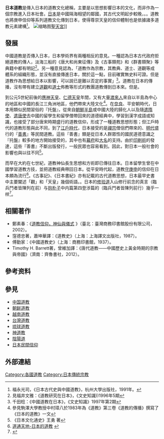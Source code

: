 '''日本道教'''是傳入日本的道教文化總稱，主要是以思想影響日本的文化，而非作為一個宗教進入日本社會。[[日本|日本]]是中國隔海相望的鄰國，其古代文明起步較晚，{{Fact|但由於受到以中國為代表的大陸文化的影響，發展速度很快|time=2017-02-19T08:00:16+00:00}}。{{Fact|在古代中日交往和文化交流中，道教亦曾起過重要作用|time=2017-02-19T08:00:16+00:00}}。道教也將庚申信仰等系列道教文化傳到日本，使得尊崇天皇的信仰體制也是依據諸多道教元素建構<ref>福永光司，《日本古代史與中國道教》，杭州大學出版社，1991年。</ref>。
[[File:Sakado_Xientengong_Honden_1.JPG|缩略图]][[聖天宮|聖天宮]]]]

==發展==
中國道教是否傳入日本，日本學術界有兩種相反的意見。一種認為日本古代政府拒絕道教的傳人，淡海三船的《唐大和尚東征傳》及《古事類苑》和《群書類聚》等典籍中都有明記<ref>見福井文雅：《道教研究在日本》，《文史知識))1996年5期</ref>。另一種意見認為，「道教作為宗教，其教典、道士、道觀等成體系的組織形態，並沒有直接傳進日本，關於這一點，目前確實無史料可證。但是道教作為思想給日本以影響，可以說已是難以否定的事實」<ref>千田稔：《中國道教在日本》，《文史知識》1997年第2期</ref>。道教在日本的傳播，沒有帶有建立[[道觀|道觀]]和[[道士|道士]]佈教等形式的教團道教傳到日本來。但是{{Fact|早在公元前2世紀前後，道家思想藉由[[漢字|漢字]]從[[漢字文化圈|漢字文化圈]]的朝鮮半島傳播到了日本|time=2017-02-19T08:00:16+00:00}}。

到公元5世紀前後的[[應神天皇|應神天皇]]、[[仁德天皇|仁德天皇]]年間，又有大量[[渡來人|渡來人]]來自以半島為中心的地區和中國的長江三角洲地區，他們帶來大陸文化<ref>參見駒澤大學教授中村璋八於1983年為《道教》第三卷《道教的傳播》撰寫了《日本的道教》一文</ref>。在[[奈良县|奈良]]、平安朝時代，日本用類似民間習俗的『托盤』，從來自[[朝鮮半島|朝鮮半島]]或中國大陸的歸化人以及隨[[遣隋使|遣隋使]]、[[遣唐使|遣唐使]]去中國的留學生和留學僧帶回來的道德經典中，學習到漢字成語或知識，也接受了部分唐宋時期盛行的道教信仰，形成了一種道教思想形態；但江戶時代的道教形態與此不同，到了[[江戶時代|江戶時代]]，日本接受的是[[禪宗|禪宗]]僧侶們帶來的、[[明代|明代]]盛行的『[[善書|善書]]』等民間道教。這些『善書』類是從日本人群眾性的國民道德意識之『托盤』較多的地方開始接受的，其中也有[[幕府|幕府]]和[[大名_(稱謂)|大名]]的支持。由於[[印刷術|印刷術]]的發達，這些『善書』不斷出版發行，一般民眾也容易看到。因此，對日本一般社會的影響也與以往不同<ref>《日本文化通史》王勇 著</ref>。

而早在大約在七世紀，道教神仙長生思想和方術即已傳往日本。日本留學生曾在中國學習道教方技，並把道教經典帶回日本。從平安時代起，道教[[守庚申|守庚申]]的信仰在日本頗為流行<ref>[http://zh.daoinfo.org/wiki/%E6%97%A5%E6%9C%AC%E7%9A%84%E9%81%93%E6%95%99 道通天地-日本的道教] {{Wayback|url=http://zh.daoinfo.org/wiki/%E6%97%A5%E6%9C%AC%E7%9A%84%E9%81%93%E6%95%99 |date=20210323093654 }}{{zh-tw}}</ref>。《古事記》、《日本書紀》亦有記載的古代道教思想，日本最早史書中主要闡述「觀」和「天皇」幾個術語。{{Fact|[[飛鳥時代|飛鳥時代]]的[[天武天皇|天武天皇]]因喜歡道教而使用[[天皇|天皇]]作為君主的尊號|time=2017-02-19T08:00:16+00:00}}。日本的[[修验道|修验道]]入山修行前念的真言（臨兵鬥者皆陳列在前）与[[抱朴子|抱朴子]]中内篇第四登涉篇的（臨兵鬥者皆陳列前行）幾乎一样<ref name="明倫">{{cite web| language =zh-tw| publisher =明倫海會全球資訊網| title =無量壽經優婆提捨願生偈注卷下| url =http://haihui.ntcu.edu.tw/14/b/0116.html| author =| date =2006-04-30| accessdate =}}{{dead link|date=2017年12月 |bot=InternetArchiveBot |fix-attempted=yes }}</ref>。

==相關著作==
*鄭素春：《[http://books.google.com.hk/books?hl=zh-TW&lr=&id=iWlBuK1o5XQC&oi=fnd&pg=PA10&dq=%E9%A6%AC%E9%88%BA&ots=5Y_4QbqQlm&sig=SWp7nhTNwlRKcghSY_BBkxZI4Nc&redir_esc=y 道教信仰，神仙與儀式] {{Wayback|url=http://books.google.com.hk/books?hl=zh-TW&lr=&id=iWlBuK1o5XQC&oi=fnd&pg=PA10&dq=%E9%A6%AC%E9%88%BA&ots=5Y_4QbqQlm&sig=SWp7nhTNwlRKcghSY_BBkxZI4Nc&redir_esc=y |date=20141023094333 }}》（臺北：臺灣商務印書館股份有限公司，2002）。
*窪德忠著，蕭坤華譯：《道教史》（上海：上海譯文出版社，1987）。
*傅勤家：《中國道教史》（上海：商務印書館，1937）。
*Timothy H. Barrett著，曾維加譯：《唐代道教——中國歷史上黃金時期的宗教與帝國》（濟南：齊魯書社，2012）。

== 參考资料 ==
{{Reflist|2}}

==參見==
*[[中国道教|中国道教]]
*[[朝鲜道教|朝鲜道教]]
*[[越南道教|越南道教]]
*[[台灣道教|台灣道教]]
*[[琉球道教|琉球道教]]
*[[神道教|神道教]]
*[[陰陽道|陰陽道]]
*[[日本民間信仰|日本民間信仰]]
== 外部連結 ==


[[Category:各國道教|Category:各國道教]]
[[Category:日本傳統宗教|Category:日本傳統宗教]]